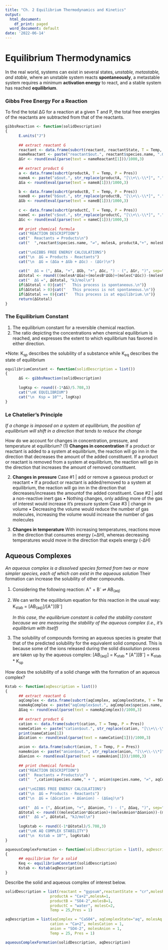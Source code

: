 ```yaml
---
title: "Ch. 2 Equilibrium Thermodynamics and Kinetics"
output:
  html_document:
    df_print: paged
  word_document: default
date: '2022-06-14'
---
```

# Equilibrium Thermodynamics
In the real world, systems can exist in several states, *unstable, metastable, and stable*, where an unstable system reacts **spontaneously**, a metastable system requires a minimum **activation energy** to react, and a stable system has reached **equilibrium**. 

### Gibbs Free Energy For a Reaction
To find the total ΔG for a reaction at a given T and P, the total free energies of the reactants are subtracted from that of the reactants.
```r
gibbsReaction <- function(solidDescription)
{
      E.units("J")
      
      ## extract reactant G
      reactant <- data.frame(subcrt(reactant, reactantState, T = Temp, P = Pres))
      nameReactant <- paste("reactant$out.", reactant$species.name, ".G",sep ="")
      ΔGr <- round(eval(parse(text = nameReactant[1]))/1000,3)
      
      ## extract product G
      a <- data.frame(subcrt(productA, T = Temp, P = Pres))
      nameA <- paste("a$out.", str_replace(productA, "[\\+\\-\\*]", "."), ".G",sep ="")
      ΔGa <- round(eval(parse(text = nameA[1]))/1000,3)

      b <- data.frame(subcrt(productB, T = Temp, P = Pres))
      nameB <- paste("b$out.", str_replace(productB, "[\\+\\-\\*]", "."), ".G",sep ="")
      ΔGb <- round(eval(parse(text = nameB[1]))/1000,3)
      
      c <- data.frame(subcrt(productC, T = Temp, P = Pres))
      nameC <- paste("c$out.", str_replace(productC, "[\\+\\-\\*]", "."), ".G",sep ="")
      ΔGc <- round(eval(parse(text = nameC[1]))/1000,3)
      
      ## print chemical formula
      cat("REACTION DESCRIPTION")
      cat("  Reactants ⇌ Products\n")
      cat("  ",reactant$species.name, "⇌", molesA, productA,"+", molesB, productB,"+", molesC, productC, "\n",sep=" ")
      
      cat("\nGIBBS FREE ENERGY CALCULATIONS")
      cat("\n  ΔG = Products - Reactants")
      cat("\n  ΔG = (ΔGa + ΔGb + ΔGc) - (ΔGr)\n")
      
      cat("  ΔG = (", ΔGa, "+", ΔGb, "+", ΔGc, ") - (", ΔGr, ")", sep="")
      ΔGtotal <- round(((molesA*ΔGa)+(molesB*ΔGb)+(molesC*ΔGc))-(molesR*ΔGr),3)
      cat("  ΔG =", ΔGtotal, "kJ/mol\n")
      if(ΔGtotal < 0){cat("   This process is spontaneous.\n")}
      if(ΔGtotal > 0){cat("   This process is not spontaneous.\n")}
      if(ΔGtotal == 0){cat("   This process is at equilibrium.\n")}
      return(ΔGtotal)
}
```

### The Equilibrium Constant
(1) The equilibrium constant for a reversible chemical reaction.
(2) The ratio depicting the concentrations when chemical equilibrium is reached, and expresses the extent to which equilibrium has favored in either direction.

*Note: K~sp~ describes the solubility of a substance while K~eq~ describes the state of equilibrium
```r
equilibriumConstant <- function(solidDescription = list())
{
      ΔG <- gibbsReaction(solidDescription)
      
      logKsp <- round((-1*ΔG)/5.708,3)
      cat("\nK EQUILIBRIUM")
      cat("\n  Ksp = 10^", logKsp)
}
```

### Le Chatelier's Principle
*If a change is imposed on a system at equilibrium, the position of equilibrium will shift in a direction that tends to reduce the change*

How do we account for changes in concentration, pressure, and temperature at equilibrium?
(1) **Changes in concentration**
If a product or reactant is added to a system at equilibrium, the reaction will go inn in the direction that decreases the amount of the added constituent. If a product or reactant is removed from a system at equilibrium, the reaction will go in the direction that increases the amount of removed constituent.

(2) **Changes in pressure**
Case #1 | add or remove a gaseous product or reactant
      • If a product or reactant is added/removed to a system at equilibrium, the reaction will go inn in the direction that                     decreases/increases the amountof the added constituent.
Case #2 | add a non-reactive inert gas
      • Nothing changes, only adding more of the gas of interest would increase it's pressure system
Case #3 | change in volume
      • Decreasing the volume would reduce the number of gas molecules, increasing the volume would increase the number of gas molecules
      
(3) **Changes in temperature**
With increasing temperatures, reactions move in the direction that consumes energy (+ΔH), whereas decreasing temperatures would move in the direction that expels energy (-ΔH)

## Aqueous Complexes
*An aqueous complex is a dissolved species formed from two or more simpler species, each of which can exist in the aqueous solution* Their formation can increase the solubility of other compounds.
      
1. Considering the following reaction:  A^+^ + B^-^ ⇌ AB~(aq)~

2. We can write the equilibrium equation for this reaction in the usual way:  K~stab~ = [AB~(aq)~]/[A^+^][B^-^]

      *In this case, the equilibrium constant is called the stability constant because we are measuring the stability of         the aqueous complex (i.e., it's equilibrium with itself)*
      
3. The solubility of compounds forming an aqueous species is greater that that of the predicted solubility for the equivalent solid compound. This is because some of the ions released during the solid dissolution process are taken up by the aqueous complex:   [AB~(aq)~] = K~stab~ * [A^+^][B^-^] = K~stab~ * K~sp~
            
How does the solubility of a solid change with the formation of an aqueous complex?
```r
Kstab <- function(aqDescription = list())
{
      ## extract reactant G
      aqComplex <- data.frame(subcrt(aqComplex, aqComplexState, T = Temp, P = Pres))
      nameAqComplex <- paste("aqComplex$out.", aqComplex$species.name, ".G",sep ="")
      ΔGaq <- round(eval(parse(text = nameAqComplex))/1000,3)
      
      ## extract product G
      cation <- data.frame(subcrt(cation, T = Temp, P = Pres))
      nameCation <- paste("cation$out.", str_replace(cation, "[\\+\\-\\*]", "."), ".G",sep ="")
      print(nameCation[1])
      ΔGcation <- round(eval(parse(text = nameCation[1]))/1000,3)

      anion <- data.frame(subcrt(anion, T = Temp, P = Pres))
      nameAnion <- paste("anion$out.", str_replace(anion, "[\\+\\-\\*]", "."), ".G",sep ="")
      ΔGanion <- round(eval(parse(text = nameAnion[1]))/1000,3) 
      
      ## print chemical formula
      cat("REACTION DESCRIPTION")
      cat("  Reactants ⇌ Products\n")
      cat("  ",cation$species.name," + ", anion$species.name, "⇌", aqComplex$species.name, "\n",sep=" ")
      
      cat("\nGIBBS FREE ENERGY CALCULATIONS")
      cat("\n  ΔG = Products - Reactants")
      cat("\n  ΔG = (ΔGcation + ΔGanion) - (ΔGaq)\n")
      
      cat("  ΔG = (", ΔGcation, "+", ΔGanion, ") - (", ΔGaq, ")", sep="")
      ΔGtotal <- round(((molesCation*ΔGcation)+(molesAnion*ΔGanion))-(molesAq*ΔGaq),3)
      cat("  ΔG =", ΔGtotal, "kJ/mol\n")
      
      logKstab <- round((-1*ΔGtotal)/5.708,3)
      cat("\nK AQ COMPLEX STABILITY")
      cat("\n  Kstab = 10^", logKstab)
}

aqueousComplexFormation <- function(solidDescription = list(), aqDescription = list())
{
      ## equilibrium for a solid
      Keq <- equilibriumConstant(solidDescription)
      Kstab <- Kstab(aqDescription)
}
```

Describe the solid and aqueous complex of interest below.
```r
solidDescription = list(reactant = "gypsum",reactantState = "cr",molesR=1,
                    productA = "Ca+2",molesA=1,
                    productB = "SO4-2",molesB=1,
                    productC = "water", molesC=2,
                    Temp = 25,Pres = 1)

aqDescription = list(aqComplex = "CaSO4", aqComplexState="aq", molesAq = 1, 
                    cation = "Ca+2", molesCation = 1, 
                    anion = "SO4-2", molesAnion = 1, 
                    Temp = 25, Pres = 1)

aqueousComplexFormation(solidDescription, aqDescription)
```











